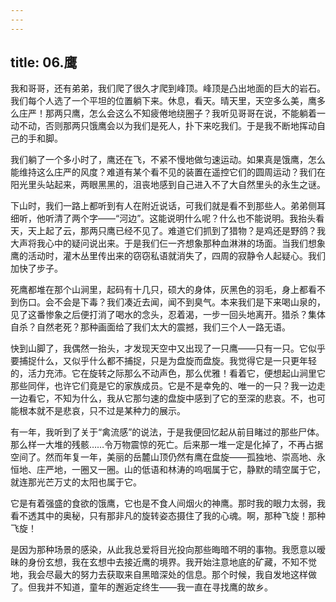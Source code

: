 ```yaml
---
---
---
```

title: 06.鹰
---




我和哥哥，还有弟弟，我们爬了很久才爬到峰顶。峰顶是凸出地面的巨大的岩石。我们每个人选了一个平坦的位置躺下来。休息，看天。晴天里，天空多么美，鹰多么庄严！那两只鹰，怎么会这么不知疲倦地绕圈子？我听见哥哥在说，不能躺着一动不动，否则那两只饿鹰会以为我们是死人，扑下来吃我们。于是我不断地挥动自己的手和脚。

我们躺了一个多小时了，鹰还在飞，不紧不慢地做匀速运动。如果真是饿鹰，怎么能维持这么庄严的风度？难道有某个看不见的装置在遥控它们的圆周运动？我们在阳光里头站起来，两眼黑黑的，沮丧地感到自己进入不了大自然里头的永生之谜。

下山时，我们一路上都听到有人在附近说话，可我们就是看不到那些人。弟弟侧耳细听，他听清了两个字——“河边”。这能说明什么呢？什么也不能说明。我抬头看天，天上起了云，那两只鹰已经不见了。难道它们抓到了猎物？是鸡还是野鸽？我大声将我心中的疑问说出来。于是我们仨一齐想象那种血淋淋的场面。当我们想象鹰的活动时，灌木丛里传出来的窃窃私语就消失了，四周的寂静令人起疑心。我们加快了步子。

死鹰都堆在那个山涧里，起码有十几只，硕大的身体，灰黑色的羽毛，身上都看不到伤口。会不会是下毒？我们凑近去闻，闻不到臭气。本来我们是下来喝山泉的，见了这番惨象之后便打消了喝水的念头，忍着渴，一步一回头地离开。猎杀？集体自杀？自然老死？那种画面给了我们太大的震撼，我们三个人一路无语。

快到山脚了，我偶然一抬头，才发现天空中又出现了一只鹰——只有一只。它似乎要捕捉什么，又似乎什么都不捕捉，只是为盘旋而盘旋。我觉得它是一只更年轻的，活力充沛。它在旋转之际那么不动声色，那么优雅！看着它，便想起山涧里它那些同伴，也许它们竟是它的家族成员。它是不是幸免的、唯一的一只？我一边走一边看它，不知为什么，我从它那匀速的盘旋中感到了它的至深的悲哀。不，也可能根本就不是悲哀，只不过是某种力的展示。

有一年，我听到了关于“禽流感”的说法，于是我便回忆起从前目睹过的那些尸体。那么样一大堆的残骸……令万物震惊的死亡。后来那一堆一定是化掉了，不再占据空间了。然而年复一年，美丽的岳麓山顶仍然有鹰在盘旋——孤独地、崇高地、永恒地、庄严地，一圈又一圈。山的低语和林涛的呜咽属于它，静默的晴空属于它，就连那光芒万丈的太阳也属于它。

它是有着强盛的食欲的饿鹰，它也是不食人间烟火的神鹰。那时我的眼力太弱，我看不透其中的奥秘，只有那非凡的旋转姿态摄住了我的心魂。啊，那种飞旋！那种飞旋！

是因为那种场景的感染，从此我总爱将目光投向那些晦暗不明的事物。我愿意以暧昧的身份玄想，我在玄想中去接近鹰的境界。我开始注意地底的矿藏，不知不觉地，我会尽最大的努力去获取来自黑暗深处的信息。那个时候，我自发地这样做了。但我并不知道，童年的邂逅定终生——我一直在寻找鹰的故乡。